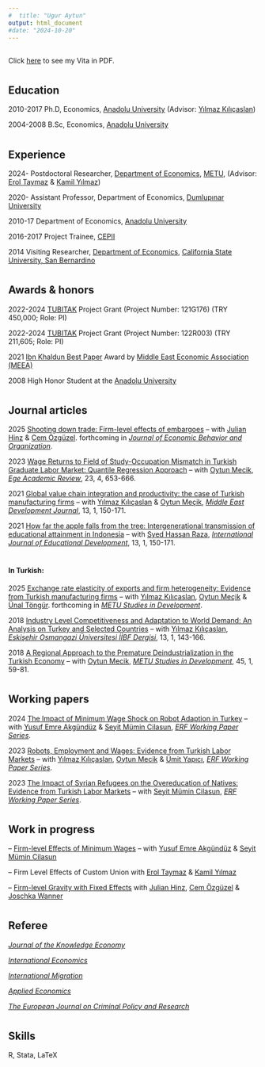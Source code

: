 ```yaml
---
#  title: "Ugur Aytun"
output: html_document
#date: "2024-10-20"
---
```



  
  
##
  
  Click  [here](https://drive.google.com/file/d/12PedDMmyBygtcXc69DUDty8EZyiUGElg/view?usp=sharing) to see my Vita in PDF.
  

#
#
#
#
#
#

## Education

2010-2017 Ph.D, Economics, [Anadolu University](https://anadolu.edu.tr/en) (Advisor: [Yılmaz Kılıçaslan](https://avesis.anadolu.edu.tr/ykilicaslan))

2004-2008 B.Sc, Economics, [Anadolu University](https://anadolu.edu.tr/en)


#
#
#
#
#
#



## Experience
2024- Postdoctoral Researcher, [Department of Economics](https://econ.metu.edu.tr/en), [METU](https://www.metu.edu.tr/), (Advisor: [Erol Taymaz](https://users.metu.edu.tr/etaymaz/) & [Kamil Yılmaz](https://sites.google.com/view/kamilyilmaz/))

2020- Assistant Professor, Department of Economics, [Dumlupınar University](https://dpu.edu.tr/en)

2010-17 Department of Economics, [Anadolu University](https://anadolu.edu.tr/en)

2016-2017 Project Trainee, [CEPII](http://www.cepii.fr/CEPII/en/welcome.asp)

2014 Visiting Researcher, [Department of Economics](https://www.csusb.edu/economics), [California State University, San Bernardino](https://www.csusb.edu/)

#
#
#
#
#
#

## Awards & honors
2022-2024 [TUBITAK](https://tubitak.gov.tr/en) Project Grant (Project Number: 121G176) (TRY 450,000; Role: PI)

2022-2024 [TUBITAK](https://tubitak.gov.tr/en) Project Grant (Project Number: 122R003) (TRY 211,605; Role: PI)

2021 [Ibn Khaldun Best Paper](https://meeaweb.org/ibn-khaldun-winners) Award by [Middle East Economic Association (MEEA)](https://meeaweb.org/)

2008 High Honor Student at the [Anadolu University](https://anadolu.edu.tr/en)

#
#
#
#
#
#

## Journal articles
2025  [Shooting down trade: Firm-level effects of embargoes](sdown.html) -- with [Julian Hinz](https://julianhinz.com/) & [Cem Özgüzel](https://sites.google.com/view/cemozguzel/home).
forthcoming in [*Journal of Economic Behavior and Organization*](https://www.sciencedirect.com/journal/journal-of-economic-behavior-and-organization).

2023  [Wage Returns to Field of Study-Occupation Mismatch in Turkish Graduate Labor Market: Quantile Regression Approach](hmismatch.html) -- with [Oytun Mecik](https://iibf.ogu.edu.tr/Personel/Detay/14/doc-dr-oytun-mecik), [*Ege Academic Review*](https://dergipark.org.tr/en/pub/eab), 23, 4, 653-666.


2021  [Global value chain integration and productivity: the case of Turkish manufacturing firms](gvc.html) -- with [Yılmaz Kılıçaslan](https://avesis.anadolu.edu.tr/ykilicaslan)  & [Oytun Meçik](https://iibf.ogu.edu.tr/Personel/Detay/14/doc-dr-oytun-mecik), [*Middle East Development Journal*](https://www.tandfonline.com/journals/rmdj20), 13, 1, 150-171.


2021  [How far the apple falls from the tree: Intergenerational transmission of educational attainment in Indonesia](howfar.html) -- with [Syed Hassan Raza](http://www.qau.edu.pk/profile.php?id=809037), [*International Journal of Educational Development*](https://www.sciencedirect.com/journal/international-journal-of-educational-development), 13, 1, 150-171.


#
#

#### In Turkish:
2025  [Exchange rate elasticity of exports and firm heterogeneity: Evidence from Turkish manufacturing firms](122R003.html) -- with [Yılmaz Kılıçaslan](https://avesis.anadolu.edu.tr/ykilicaslan), [Oytun Meçik](https://iibf.ogu.edu.tr/Personel/Detay/14/doc-dr-oytun-mecik) & [Ünal Töngür](https://avesis.akdeniz.edu.tr/unaltongur/).
forthcoming in [*METU Studies in Development*](http://www2.feas.metu.edu.tr/metusd/ojs/index.php/metusd/index).

2018  [Industry Level Competitiveness and Adaptation to World Demand: An Analysis on Turkey and Selected Countries](esogu_demand.html) -- with [Yılmaz Kılıçaslan](https://avesis.anadolu.edu.tr/ykilicaslan), [*Eskişehir Osmangazi Üniversitesi İİBF Dergisi*](https://dergipark.org.tr/tr/pub/oguiibf), 13, 1, 143-166.

2018  [A Regional Approach to the Premature Deindustrialization in the Turkish
Economy](metu_denind.html) -- with [Oytun Mecik](https://iibf.ogu.edu.tr/Personel/Detay/14/doc-dr-oytun-mecik), [*METU Studies in Development*](http://www2.feas.metu.edu.tr/metusd/ojs/index.php/metusd/index), 45, 1, 59-81.


#
#
#

## Working papers
2024  [The Impact of Minimum Wage Shock on Robot Adaption in Turkey](minwage_robot.html) -- with [Yusuf Emre Akgündüz](http://myweb.sabanciuniv.edu/emreakgunduz/) & [Seyit Mümin Cilasun](https://avesis.tedu.edu.tr/seyit.cilasun), [*ERF Working Paper Series*](https://erf.org.eg/publication_cat/working-paper-series/).

2023  [Robots, Employment and Wages: Evidence from Turkish Labor Markets](robot_121G176.html) -- with [Yılmaz Kılıçaslan](https://avesis.anadolu.edu.tr/ykilicaslan), [Oytun Mecik](https://iibf.ogu.edu.tr/Personel/Detay/14/doc-dr-oytun-mecik) & [Ümit Yapıcı](https://unis.ahievran.edu.tr/akademisyen/umityapici), [*ERF Working Paper Series*](https://erf.org.eg/publication_cat/working-paper-series/).


2023  [The Impact of Syrian Refugees on the Overeducation of Natives: Evidence from Turkish Labor Markets](overeducation.html) -- with [Seyit Mümin Cilasun](https://avesis.tedu.edu.tr/seyit.cilasun), [*ERF Working Paper Series*](https://erf.org.eg/publication_cat/working-paper-series/).

#
#
#

## Work in progress

-- [Firm-level Effects of Minimum Wages](minwage_prices.html) -- with [Yusuf Emre Akgündüz](http://myweb.sabanciuniv.edu/emreakgunduz/) & [Seyit Mümin Cilasun](https://avesis.tedu.edu.tr/seyit.cilasun)

-- Firm Level Effects of Custom Union with [Erol Taymaz](https://users.metu.edu.tr/etaymaz/) & [Kamil Yılmaz](https://sites.google.com/view/kamilyilmaz/)


-- [Firm-level Gravity with Fixed Effects](fes_firm.html) with [Julian Hinz](https://julianhinz.com/), [Cem Özgüzel](https://sites.google.com/view/cemozguzel/home) & [Joschka Wanner](https://www.ifw-kiel.de/experts/joschka-wanner/)



#
#
#

## Referee

[*Journal of the Knowledge Economy*](https://link.springer.com/journal/13132)

[*International Economics*](https://www.sciencedirect.com/journal/international-economics)

[*International Migration*](https://onlinelibrary.wiley.com/journal/14682435)

[*Applied Economics*](https://www.tandfonline.com/journals/raec20)

[*The European Journal on Criminal Policy and Research*](https://link.springer.com/journal/10610)

#
#
#

## Skills

R, Stata, LaTeX


